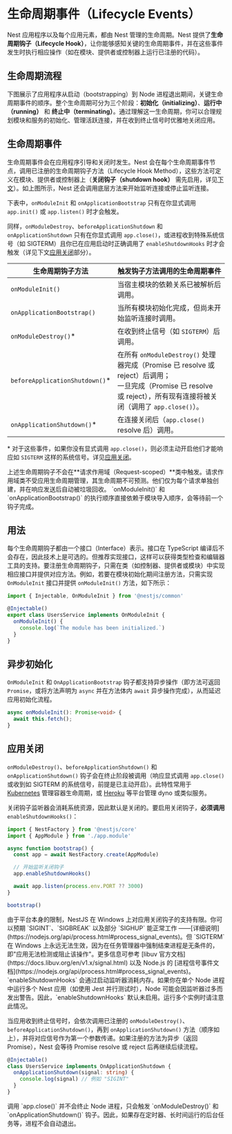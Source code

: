 
# 生命周期事件（Lifecycle Events）

Nest 应用程序以及每个应用元素，都由 Nest 管理的生命周期。Nest 提供了**生命周期钩子（Lifecycle Hook）**，让你能够感知关键的生命周期事件，并在这些事件发生时执行相应操作（如在模块、提供者或控制器上运行已注册的代码）。

## 生命周期流程

下图展示了应用程序从启动（bootstrapping）到 Node 进程退出期间，关键生命周期事件的顺序。整个生命周期可分为三个阶段：**初始化（initializing）**、**运行中（running）** 和 **终止中（terminating）**。通过理解这一生命周期，你可以合理规划模块和服务的初始化、管理活跃连接，并在收到终止信号时优雅地关闭应用。

<DocImage src={lifecycleEventsImage} alt="生命周期事件流程图" />

## 生命周期事件

生命周期事件会在应用程序引导和关闭时发生。Nest 会在每个生命周期事件节点，调用已注册的生命周期钩子方法（Lifecycle Hook Method），这些方法可定义在模块、提供者或控制器上（**关闭钩子（shutdown hook）** 需先启用，详见[下文](/fundamentals/lifecycle-events#application-shutdown)）。如上图所示，Nest 还会调用底层方法来开始监听连接或停止监听连接。

下表中，`onModuleInit` 和 `onApplicationBootstrap` 只有在你显式调用 `app.init()` 或 `app.listen()` 时才会触发。

同样，`onModuleDestroy`、`beforeApplicationShutdown` 和 `onApplicationShutdown` 只有在你显式调用 `app.close()`，或进程收到特殊系统信号（如 SIGTERM）且你已在应用启动时正确调用了 `enableShutdownHooks` 时才会触发（详见下文[应用关闭](/fundamentals/lifecycle-events#application-shutdown)部分）。

| 生命周期钩子方法                | 触发钩子方法调用的生命周期事件                                                                                                                                              |
| ------------------------------- | --------------------------------------------------------------------------------------------------------------------------------------------------------------------------- |
| `onModuleInit()`                | 当宿主模块的依赖关系已被解析后调用。                                                                                                                                        |
| `onApplicationBootstrap()`      | 当所有模块初始化完成，但尚未开始监听连接时调用。                                                                                                                            |
| `onModuleDestroy()`\*           | 在收到终止信号（如 `SIGTERM`）后调用。                                                                                                                                      |
| `beforeApplicationShutdown()`\* | 在所有 `onModuleDestroy()` 处理器完成（Promise 已 resolve 或 reject）后调用；<br />一旦完成（Promise 已 resolve 或 reject），所有现有连接将被关闭（调用了 `app.close()`）。 |
| `onApplicationShutdown()`\*     | 在连接关闭后（`app.close()` resolve 后）调用。                                                                                                                              |

\* 对于这些事件，如果你没有显式调用 `app.close()`，则必须主动开启他们才能响应如 `SIGTERM` 这样的系统信号。详见[应用关闭](/fundamentals/lifecycle-events#application-shutdown)。

<CalloutInfo type="warning">
  上述生命周期钩子不会在**请求作用域（Request-scoped）**类中触发。请求作用域类不受应用生命周期管理，其生命周期不可预测。他们仅为每个请求单独创建，并在响应发送后自动被垃圾回收。
</CalloutInfo>

<CalloutInfo>
  `onModuleInit()` 和 `onApplicationBootstrap()`
  的执行顺序直接依赖于模块导入顺序，会等待前一个钩子完成。
</CalloutInfo>

## 用法

每个生命周期钩子都由一个接口（Interface）表示。接口在 TypeScript 编译后不会存在，因此技术上是可选的。但推荐实现接口，这样可以获得类型检查和编辑器工具的支持。要注册生命周期钩子，只需在类（如控制器、提供者或模块）中实现相应接口并提供对应方法。例如，若要在模块初始化期间注册方法，只需实现 `OnModuleInit` 接口并提供 `onModuleInit()` 方法，如下所示：

```ts
import { Injectable, OnModuleInit } from '@nestjs/common'

@Injectable()
export class UsersService implements OnModuleInit {
  onModuleInit() {
    console.log(`The module has been initialized.`)
  }
}
```

## 异步初始化

`OnModuleInit` 和 `OnApplicationBootstrap` 钩子都支持异步操作（即方法可返回 `Promise`，或将方法声明为 `async` 并在方法体内 `await` 异步操作完成），从而延迟应用初始化流程。

```ts
async onModuleInit(): Promise<void> {
  await this.fetch();
}
```

## 应用关闭

`onModuleDestroy()`、`beforeApplicationShutdown()` 和 `onApplicationShutdown()` 钩子会在终止阶段被调用（响应显式调用 `app.close()` 或收到如 SIGTERM 的系统信号，前提是已主动开启）。此特性常用于 [Kubernetes](https://kubernetes.io/) 管理容器生命周期，或 [Heroku](https://www.heroku.com/) 等平台管理 dyno 或类似服务。

关闭钩子监听器会消耗系统资源，因此默认是关闭的。要启用关闭钩子，**必须调用** `enableShutdownHooks()`：

```ts
import { NestFactory } from '@nestjs/core'
import { AppModule } from './app.module'

async function bootstrap() {
  const app = await NestFactory.create(AppModule)

  // 开始监听关闭钩子
  app.enableShutdownHooks()

  await app.listen(process.env.PORT ?? 3000)
}

bootstrap()
```

<CalloutInfo type="warning">
  由于平台本身的限制，NestJS 在 Windows 上对应用关闭钩子的支持有限。你可以预期 `SIGINT`、`SIGBREAK`
  以及部分 `SIGHUP` 能正常工作
  ——[详细说明](https://nodejs.org/api/process.html#process_signal_events)。但 `SIGTERM` 在 Windows
  上永远无法生效，因为在任务管理器中强制结束进程是无条件的，即"应用无法检测或阻止该操作"。更多信息可参考
  [libuv 官方文档](https://docs.libuv.org/en/v1.x/signal.html) 以及 Node.js 的
  [进程信号事件文档](https://nodejs.org/api/process.html#process_signal_events)。
</CalloutInfo>

<CalloutInfo>
  `enableShutdownHooks` 会通过启动监听器消耗内存。如果你在单个 Node 进程中运行多个 Nest 应用（如使用
  Jest 并行测试时），Node 可能会因监听器过多而发出警告。因此，`enableShutdownHooks`
  默认未启用。运行多个实例时请注意此情况。
</CalloutInfo>

当应用收到终止信号时，会依次调用已注册的 `onModuleDestroy()`、`beforeApplicationShutdown()`，再到 `onApplicationShutdown()` 方法（顺序如上），并将对应信号作为第一个参数传递。如果注册的方法为异步（返回 Promise），Nest 会等待 Promise resolve 或 reject 后再继续后续流程。

```ts
@Injectable()
class UsersService implements OnApplicationShutdown {
  onApplicationShutdown(signal: string) {
    console.log(signal) // 例如 "SIGINT"
  }
}
```

<CalloutInfo>
  调用 `app.close()` 并不会终止 Node 进程，只会触发 `onModuleDestroy()` 和 `onApplicationShutdown()`
  钩子。因此，如果存在定时器、长时间运行的后台任务等，进程不会自动退出。
</CalloutInfo>
